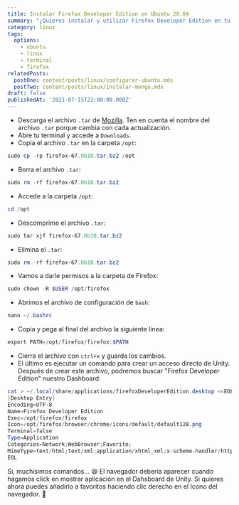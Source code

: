```yaml
---
title: Instalar Firefox Developer Edition en Ubuntu 20.04
summary: "¿Quieres instalar y utilizar Firefox Developer Edition en tu Ubuntu y no sabes cómo hacerlo?\nSi tu respuesta es sí, entonces este artículo es para ti. Estoy seguro de que has visto algunas documentaciones por ahí pero en esta vamos a añadir Firefox Developer Edition a nuestro lanzador Unity. De nada \U0001F609"
category: linux
tags:
  options:
    - ubuntu
    - linux
    - terminal
    - firefox
relatedPosts:
  postOne: content/posts/linux/configurar-ubuntu.mdx
  postTwo: content/posts/linux/instalar-mongo.mdx
draft: false
publishedAt: '2021-07-15T22:00:00.000Z'
---
```


* Descarga el archivo `.tar` de [Mozilla](https://www.mozilla.org/en-US/firefox/developer/ ""). Ten en cuenta el nombre del archivo `.tar` porque cambia con cada actualización.
* Abre tu terminal y accede a `Downloads`.
* Copia el archivo `.tar` en la carpeta `/opt`:

```powershell
sudo cp -rp firefox-67.0b10.tar.bz2 /opt
```

* Borra el archivo `.tar`:

```powershell
sudo rm -rf firefox-67.0b10.tar.bz2
```

* Accede a la carpeta `/opt`:

```powershell
cd /opt
```

* Descomprime el archivo `.tar`:

```powershell
sudo tar xjf firefox-67.0b10.tar.bz2
```

* Elimina el `.tar`:

```powershell
sudo rm -rf firefox-67.0b10.tar.bz2
```

* Vamos a darle permisos a la carpeta de Firefox:

```powershell
sudo chown -R $USER /opt/firefox
```

* Abrimos el archivo de configuración de `bash`:

```powershell
nano ~/.bashrc
```

* Copia y pega al final del archivo la siguiente línea:

```powershell
export PATH=/opt/firefox/firefox:$PATH
```

* Cierra el archivo con `ctrl+x` y guarda los cambios.
* El último es ejecutar un comando para crear un acceso directo de Unity. Después de crear este archivo, podremos buscar "Firefox Developer Edition" nuestro Dashboard:

```powershell
cat > ~/.local/share/applications/firefoxDeveloperEdition.desktop <<EOL
[Desktop Entry]
Encoding=UTF-8
Name=Firefox Developer Edition
Exec=/opt/firefox/firefox
Icon=/opt/firefox/browser/chrome/icons/default/default128.png
Terminal=false
Type=Application
Categories=Network;WebBrowser;Favorite;
MimeType=text/html;text/xml;application/xhtml_xml;x-scheme-handler/http;x-scheme-handler/https;x-scheme-handler/ftp; X-Ayatana-Desktop-Shortcuts=NewWindow;NewIncognitos;
EOL
```

Si, muchísimos comandos... 😪
El navegador debería aparecer cuando hagamos click en mostrar aplicación en el Dahsboard de Unity. Si quieres ahora puedes añadirlo a favoritos haciendo clic derecho en el Icono del navegador. 👏
